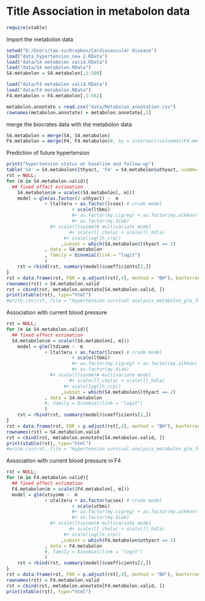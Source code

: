 Title Association in metabolon data
========================================================
<link href="custom.css" rel="stylesheet">

```r
require(xtable)
```

Import the metabolon data
```r
setwd("D:/Users/tao.xu/Dropbox/Cardiovascular disease")
load("data_hypertension_new 2.RData")
load("data/S4 metabolon valid.RData")
load("data/S4 metabolon.RData")
S4.metabolon = S4.metabolon[,1:500]

load("data/F4 metabolon valid.RData")
load("data/F4 metabolon.RData")
F4.metabolon = F4.metabolon[,1:562]

metabolon.annotate = read.csv("data/Metabolon_annotation.csv")
rownames(metabolon.annotate) = metabolon.annotate[,1]
```

merge the biocrates data with the metabolon data
```r
S4.metabolon = merge(S4, S4.metabolon)
F4.metabolon = merge(F4, F4.metabolon)#, by = intersect(colnames(F4.metabolon), colnames(F4))[1:8])
```

Prediction of future hypertension

```r
print("hypertension status at baseline and follow-up")
table('S4' = S4.metabolon$lthyact, 'F4' = S4.metabolon$uthyact, useNA='ifany')
rst = NULL;
for (m in S4.metabolon.valid){
  ## fixed effect estimation
	S4.metabolon$m = scale((S4.metabolon[, m]))
	model = glm(as.factor(2-uthyact) ~  m 
              + ltalteru + as.factor(lcsex) # crude model
					    + scale(ltbmi)
					    #+ as.factor(my.cigreg) + as.factor(my.alkkon) + as.factor(my.physical)
					    #+ as.factor(my.diab)
	            #+ scale(ltsysmm)# multivariate model
					   #+ scale(ll_chola) + scale(ll_hdla)
				     #+ scale(log(lh_crp))
			        ,subset = which(S4.metabolon$lthyact == 2)
              , data = S4.metabolon
              , family = binomial(link = "logit")
              )
	rst = rbind(rst, summary(model)$coefficients[2,])
}
rst = data.frame(rst, FDR = p.adjust(rst[,4], method = "BH"), bonferroni = p.adjust(rst[,4], method = "bonferroni"))
rownames(rst) = S4.metabolon.valid
rst = cbind(rst, metabolon.annotate[S4.metabolon.valid, ])
print(xtable(rst), type="html")
#write.csv(rst, file = "Hypertension survival analysis_metabolon_glm_full model plus sysBP.csv")
```

Association with current blood pressure

```r
rst = NULL;
for (m in S4.metabolon.valid){
  ## fixed effect estimation
  S4.metabolon$m = scale((S4.metabolon[, m]))
	model = glm(ltdiamm ~  m 
              + ltalteru + as.factor(lcsex) # crude model
					    + scale(ltbmi)
					    #+ as.factor(my.cigreg) + as.factor(my.alkkon) + as.factor(my.physical)
					    #+ as.factor(my.diab)
	            #+ scale(ltsysmm)# multivariate model
					   #+ scale(ll_chola) + scale(ll_hdla)
				     #+ scale(log(lh_crp))
			        ,subset = which(S4.metabolon$lthyact == 2)
              , data = S4.metabolon
              #, family = binomial(link = "logit")
              )
	rst = rbind(rst, summary(model)$coefficients[2,])
}
rst = data.frame(rst, FDR = p.adjust(rst[,4], method = "BH"), bonferroni = p.adjust(rst[,4], method = "bonferroni"))
rownames(rst) = S4.metabolon.valid
rst = cbind(rst, metabolon.annotate[S4.metabolon.valid, ])
print(xtable(rst), type="html")
#write.csv(rst, file = "Hypertension survival analysis_metabolon_glm_full model plus sysBP.csv")
```

Association with current blood pressure in F4
```r
rst = NULL;
for (m in F4.metabolon.valid){
  ## fixed effect estimation
  F4.metabolon$m = scale((F4.metabolon[, m]))
  model = glm(utsysmm ~  m 
              + utalteru + as.factor(ucsex) # crude model
					    + scale(utbmi)
					    #+ as.factor(my.cigreg) + as.factor(my.alkkon) + as.factor(my.physical)
					    #+ as.factor(my.diab)
	            #+ scale(ltsysmm)# multivariate model
					   #+ scale(ll_chola) + scale(ll_hdla)
				     #+ scale(log(lh_crp))
			        ,subset = which(F4.metabolon$uthyact == 2)
              , data = F4.metabolon
              #, family = binomial(link = "logit")
              )
	rst = rbind(rst, summary(model)$coefficients[2,])
}
rst = data.frame(rst, FDR = p.adjust(rst[,4], method = "BH"), bonferroni = p.adjust(rst[,4], method = "bonferroni"))
rownames(rst) = F4.metabolon.valid
rst = cbind(rst, metabolon.annotate[F4.metabolon.valid, ])
print(xtable(rst), type="html")
```